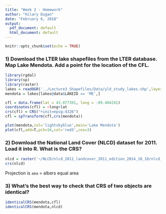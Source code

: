 ```yaml
---
title: "Week 2 - Homework"
author: "Hilary Dugan"
date: "February 6, 2018"
output:
  pdf_document: default
  html_document: default
---
```


```r
knitr::opts_chunk$set(echo = TRUE)
```
### 1) Download the LTER lake shapefiles from the LTER database. Map Lake Mendota. Add a point for the location of the CFL.

```r
library(rgdal)
library(sp)
library(raster)
lakes = readOGR('../Lecture3_Shapefiles/Data/yld_study_lakes.shp',layer = 'yld_study_lakes',stringsAsFactors = F)
mendota = lakes[lakes@data$LAKEID == 'ME',]

cfl = data.frame(lat = 43.077391, long = -89.404241)
coordinates(cfl) = ~long+lat
crs(cfl) = CRS("+init=epsg:4326")
cfl = spTransform(cfl,crs(mendota))

plot(mendota,col='lightskyblue',main='Lake Mendota')
plot(cfl,add=T,pch=16,col='red3',cex=3)
```


### 2) Download the National Land Cover (NLCD) dataset for 2011. Load it into R. What is the CRS? 
```r
nlcd = raster('~/NLCD/nlcd_2011_landcover_2011_edition_2014_10_10/nlcd_2011_landcover_2011_edition_2014_10_10.img')
crs(nlcd)
```
Projection is `aea` = albers equal area

### 3) What's the best way to check that CRS of two objects are identical? 
```r
identicalCRS(mendota,cfl)
identicalCRS(mendota,nlcd)
```
